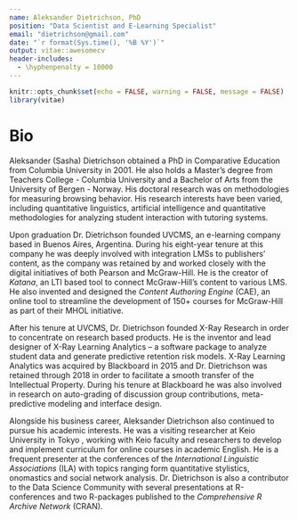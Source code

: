 ```yaml
---
name: Aleksander Dietrichson, PhD
position: "Data Scientist and E-Learning Specialist"
email: "dietrichson@gmail.com"
date: "`r format(Sys.time(), '%B %Y')`"
output: vitae::awesomecv
header-includes:
  - \hyphenpenalty = 10000
---
```


```r
knitr::opts_chunk$set(echo = FALSE, warning = FALSE, message = FALSE)
library(vitae)
```

# Bio

Aleksander (Sasha) Dietrichson obtained a PhD in Comparative Education from Columbia University in 2001. He also holds a Master's degree from Teachers College - Columbia University and a Bachelor of Arts from the University of Bergen - Norway. His doctoral research was on methodologies for measuring browsing behavior. His research interests have been varied, including quantitative linguistics, artificial intelligence and quantitative methodologies for analyzing student interaction with tutoring systems. 

Upon graduation Dr. Dietrichson founded UVCMS, an e-learning company based in Buenos Aires, Argentina. During his eight-year tenure at this company he was deeply involved with integration LMSs to publishers' content, as the company was retained by and worked closely with the digital initiatives of both Pearson and McGraw-Hill. He is the creator of *Katana*, an LTI based tool to connect McGraw-Hill's content to various LMS. He also invented and designed the *Content Authoring Engine* (CAE), an online tool to streamline the development of 150+ courses for McGraw-Hill as part of their MHOL initiative. 

After his tenure at UVCMS, Dr. Dietrichson founded X-Ray Research in order to concentrate on research based products. He is the inventor and lead designer of X-Ray Learning Analytics -- a software package to analyze student data and generate predictive retention risk models. X-Ray Learning Analytics was acquired by Blackboard in 2015 and Dr. Dietrichson was retained through 2018 in order to facilitate a smooth transfer of the Intellectual Property. During his tenure at Blackboard he was also involved in research on auto-grading of discussion group contributions, meta-predictive modeling and interface design. 

Alongside his business career, Aleksander Dietrichson also continued to pursue his academic interests. He was a visiting researcher at Keio University in Tokyo , working with Keio faculty and researchers to develop and implement curriculum for online courses in academic English. He is a frequent presenter at the conferences of the *International Linguistic Associations* (ILA) with topics ranging form quantitative stylistics, onomastics and social network analysis. Dr. Dietrichson is also a contributor to the Data Science Community with several presentations at R-conferences and two R-packages published to the *Comprehensive R Archive Network* (CRAN). 